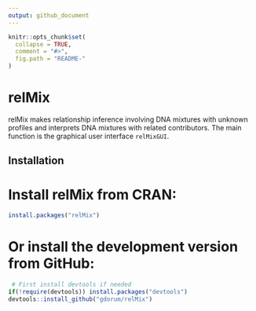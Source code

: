 ```yaml
---
output: github_document
---
```


<!-- README.md is generated from README.Rmd. Please edit that file -->

```r
knitr::opts_chunk$set(
  collapse = TRUE,
  comment = "#>",
  fig.path = "README-"
)
```

# relMix

relMix makes relationship inference involving DNA mixtures with unknown profiles and interprets DNA mixtures with related contributors. The main function is the graphical user interface ``` relMixGUI```.

## Installation

# Install relMix from CRAN:
```r
install.packages("relMix")
```

# Or install the development version from GitHub: 
```r
 # First install devtools if needed
if(!require(devtools)) install.packages("devtools")
devtools::install_github("gdorum/relMix")
```

